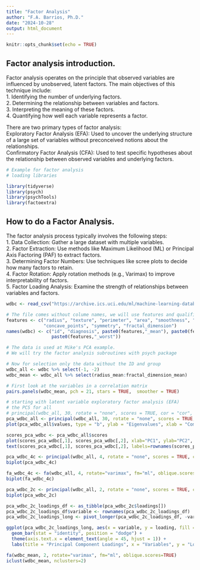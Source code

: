 ```yaml
---
title: "Factor Analysis"
author: "F.A. Barrios, Ph.D."
date: "2024-10-28"
output: html_document
---
```


```r
knitr::opts_chunk$set(echo = TRUE)
```

## Factor analysis introduction. 

Factor analysis operates on the principle that observed variables are influenced by unobserved, latent factors. The main objectives of this technique include:  
	1.	Identifying the number of underlying factors.  
	2.	Determining the relationship between variables and factors.  
	3.	Interpreting the meaning of these factors.  
	4.	Quantifying how well each variable represents a factor.  

There are two primary types of factor analysis:  
Exploratory Factor Analysis (EFA): Used to uncover the underlying structure of a large set of variables without preconceived notions about the relationships.  
Confirmatory Factor Analysis (CFA): Used to test specific hypotheses about the relationship between observed variables and underlying factors.  

```r
# Example for factor analysis
# loading libraries

library(tidyverse)
library(psych)
library(psychTools)
library(factoextra)
```

## How to do a Factor Analysis. 

The factor analysis process typically involves the following steps:  
	1.	Data Collection: Gather a large dataset with multiple variables.  
	2.	Factor Extraction: Use methods like Maximum Likelihood (ML) or Principal Axis Factoring (PAF) to extract factors.  
	3.	Determining Factor Numbers: Use techniques like scree plots to decide how many factors to retain.  
	4.	Factor Rotation: Apply rotation methods (e.g., Varimax) to improve interpretability of factors.  
	5.	Factor Loading Analysis: Examine the strength of relationships between variables and factors.  

```r
wdbc <- read_csv("https://archive.ics.uci.edu/ml/machine-learning-databases/breast-cancer-wisconsin/wdbc.data", col_names = FALSE, show_col_types = FALSE)

# The file comes without colume names, we will use features and qualifications.
features <- c("radius", "texture", "perimeter", "area", "smoothness", "compactness", "concavity", 
              "concave_points", "symmetry", "fractal_dimension")
names(wdbc) <- c("id", "diagnosis", paste0(features,"_mean"), paste0(features,"_se"),
                 paste0(features,"_worst"))

# The data is used at Mike's PCA example.
# We will try the factor analysis subroutines with psych package

# Now for selection only the data without the ID and group
wdbc_all <- wdbc %>% select(-1, -2)
wdbc_mean <- wdbc_all %>% select(radius_mean:fractal_dimension_mean)

# First look at the variables in a correlation matrix
pairs.panels(wdbc_mean, pch = 21, stars = TRUE,  smoother = TRUE)

# starting with latent variable exploratory factor analysis (EFA)
# the PCS for all
# principal(wdbc_all, 30, rotate = "none", scores = TRUE, cor = "cor", method = "regression")
pca_wdbc_all <- principal(wdbc_all, 30, rotate = "none", scores = TRUE, use ="pairwise", cor = "cor", covar = TRUE, method = "regression")
plot(pca_wdbc_all$values, type = "b", ylab = "Eigenvalues", xlab = "Component Number")

scores_pca_wdbc <- pca_wdbc_all$scores
plot(scores_pca_wdbc[,1], scores_pca_wdbc[,2], xlab="PC1", ylab="PC2", main="Principal Components")
text(scores_pca_wdbc[,1], scores_pca_wdbc[,2], labels=rownames(scores_pca_wdbc), cex=0.7)

pca_wdbc_4c <- principal(wdbc_all, 4, rotate = "none", scores = TRUE, cor = "cor", method = "regression")
biplot(pca_wdbc_4c)

fa_wdbc_4c <- fa(wdbc_all, 4, rotate="varimax", fm="ml", oblique.scores=TRUE)
biplot(fa_wdbc_4c)

pca_wdbc_2c <- principal(wdbc_all, 2, rotate = "none", scores = TRUE, cor = "cor", method = "regression")
biplot(pca_wdbc_2c)

pca_wdbc_2c_loadings_df <- as_tibble(pca_wdbc_2c$loadings[])
pca_wdbc_2c_loadings_df$variable <- rownames(pca_wdbc_2c_loadings_df)
pca_wdbc_2c_loadings_long <- pivot_longer(pca_wdbc_2c_loadings_df, -variable, names_to = "component", values_to = "loading")

ggplot(pca_wdbc_2c_loadings_long, aes(x = variable, y = loading, fill = component)) +
  geom_bar(stat = "identity", position = "dodge") +
  theme(axis.text.x = element_text(angle = 45, hjust = 1)) +
  labs(title = "Principal Component Loadings", x = "Variables", y = "Loading")

fa(wdbc_mean, 2, rotate="varimax", fm="ml", oblique.scores=TRUE)
iclust(wdbc_mean, nclusters=2)

```

